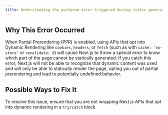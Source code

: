```yaml
---
title: Understanding the postpone error triggered during static generation
---
```


## Why This Error Occurred

When Partial Prerendering (PPR) is enabled, using APIs that opt into Dynamic Rendering like `cookies`, `headers`, or `fetch` (such as with `cache: 'no-store'` or `revalidate: 0`) will cause Next.js to throw a special error to know which part of the page cannot be statically generated. If you catch this error, Next.js will not be able to recognize that dynamic content was used and will only be able to statically render the page, opting you out of partial prerendering and lead to potentially undefined behavior.

## Possible Ways to Fix It

To resolve this issue, ensure that you are not wrapping Next.js APIs that opt into dynamic rendering in a `try/catch` block.
